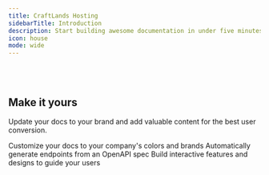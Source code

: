 ```yaml
---
title: CraftLands Hosting
sidebarTitle: Introduction
description: Start building awesome documentation in under five minutes with the Prism theme.
icon: house
mode: wide
---
```


<StartButton />

<br />

<br />

<CardGroup>
  <HeroCard img="https://raw.githubusercontent.com/mintlify/themes/main/prism/images/setting-up.svg" title="Setting up your docs" description="Everything you need to know about the doc setup process, from start to finish" href="/quickstart" />

  <HeroCard img="https://raw.githubusercontent.com/mintlify/themes/main/prism/images/themes.svg" title="Explore themes" description="Explore a variety of themes you can use to spice up the look and feel of your documentation" href="/quickstart" />
</CardGroup>

## Make it yours

Update your docs to your brand and add valuable content for the best user conversion.

<CardGroup cols={3}>
  <Card title="Customize Style" icon="palette" href="https://mintlify.com/docs/settings/global">
    Customize your docs to your company's colors and brands
  </Card>

  <Card title="Reference APIs" icon="code" href="https://mintlify.com/docs/api-playground/openapi">
    Automatically generate endpoints from an OpenAPI spec
  </Card>

  <Card title="Add Components" icon="screwdriver-wrench" href="https://mintlify.com/docs/components/accordion">
    Build interactive features and designs to guide your users
  </Card>
</CardGroup>

<br />

<br />

<Banner />